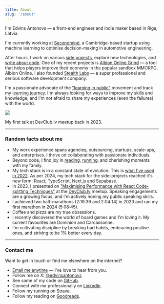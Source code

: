 ---
title: About
slug: '/about'
---

<div style={{ fontSize: '22px' }}>
  I'm Edvins Antonovs — a front-end engineer and indie maker based in Riga, Latvia.
</div>

I'm currently working at [Secondmind](https://secondmind.ai/), a Cambridge-based startup using machine learning to optimise decision-making in automotive engineering.

After hours, I work on various [side projects](/projects), explore new technologies, and [write about code](/blog). One of my recent projects is [Albion Online Grind](https://albiononlinegrind.com) — a tool that helps players improve their economy in the popular sandbox MMORPG, Albion Online. I also founded [Stealth Labs](https://www.stealthlabs.dev/) — a super professional and serious software development company.

I'm a passionate advocate of the ["learning in public"](https://www.swyx.io/learn-in-public/) movement and track my [learning journey](/self-education). I'm always looking for ways to improve my skills and knowledge, and I'm not afraid to share my experiences (even the failures) with the world.

![](/talk.jpeg)

<div style={{ textAlign: 'center' }}>My first talk at DevClub.lv meetup back in 2023.</div>

---

### Random facts about me

- My work experience spans agencies, outsourcing, startups, scale-ups, and enterprises. I thrive on collaborating with passionate individuals.
- Beyond code, I find joy in [reading](https://www.goodreads.com/user/show/80549857-edvins-antonovs), [running](https://www.strava.com/athletes/29502472), and cherishing moments with my family.
- My tech stack is in a constant state of evolution. This is [what I've used in 2022](/my-tech-stack). As per 2024, my tech stack for the side-projects reached it's new form: React, TypeScript, Next.js and Supabase.
- In 2023, I presented on ["Maximising Performance with React Code-splitting Techniques"](/my-first-talk) at the [DevClub.lv](https://devclub.lv/) meetup. Speaking engagements are a growing focus, and I'm actively honing my public speaking skills.
- I achieved two half-marathons (2:19:39 and 2:04:14) in 2023 and ran my first marathon in 2024 (5:08:45).
- Coffee and pizza are my true obsessions.
- I recently discovered the world of board games and I'm loving it. My current favourites are Dominion and Carcassonne.
- I'm cultivating discipline by breaking bad habits, embracing positive ones, and striving to be 1% better every day.

---

### Contact me

Want to get in touch or find me elsewhere on the internet?

- <a href="mailto:ummahusla@gmail.com">Email me anytime</a> — I’ve love to hear from you.
- Follow me on X: [@edvinsantonovs](https://x.com/edvinsantonovs)
- See some of my code on [GitHub](https://github.com/ummahusla).
- Connect with me professionally on [LinkedIn](https://www.linkedin.com/in/edvinsantonovs/).
- Follow my running on [Strava](https://www.strava.com/athletes/29502472).
- Follow my reading on [Goodreads](https://www.goodreads.com/user/show/80549857-edvins-antonovs).
